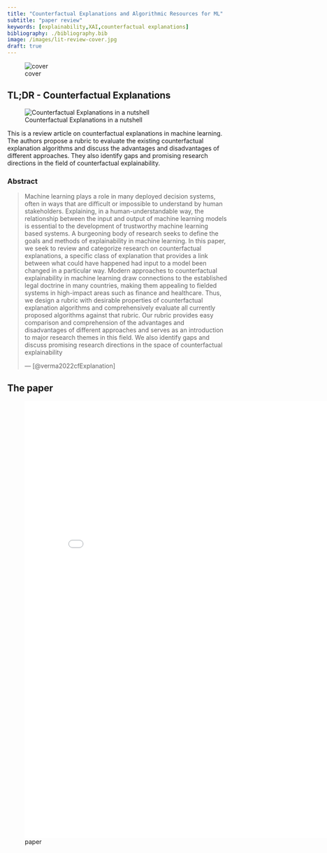 ```yaml
---
title: "Counterfactual Explanations and Algorithmic Resources for ML"
subtitle: "paper review"
keywords: [explainability,XAI,counterfactual explanations]
bibliography: ./bibliography.bib
image: /images/lit-review-cover.jpg
draft: true
---
```


![cover](/images/lit-review-cover.jpg){.column-margin .nolightbox}

::: callout-note
## TL;DR - Counterfactual Explanations

![Counterfactual Explanations in a nutshell](/images/in_the_nut_shell_coach_retouched.jpg)

This is a review article on counterfactual explanations in machine learning. The authors propose a rubric to evaluate the existing counterfactual explanation algorithms and discuss the advantages and disadvantages of different approaches. They also identify gaps and promising research directions in the field of counterfactual explainability.

:::


### Abstract

> Machine learning plays a role in many deployed decision systems, often in ways that are difficult or impossible to understand by human stakeholders. Explaining, in a human-understandable way, the relationship between the input and output of machine learning models is essential to the development of trustworthy machine learning based systems. A burgeoning body of research seeks to define the goals and methods of explainability in machine learning. In this paper, we seek to review and categorize research on counterfactual explanations, a specific class of explanation that provides a link between what could have happened had input to a model been changed in a particular way. Modern approaches to counterfactual explainability in machine learning draw connections to the established legal doctrine in many countries, making them appealing to fielded systems in high-impact areas such as finance and healthcare. Thus, we design a rubric with desirable properties of counterfactual explanation algorithms and comprehensively evaluate all currently proposed algorithms against that rubric. Our rubric provides easy comparison and comprehension of the advantages and disadvantages of different approaches and serves as an introduction to major research themes in this field. We also identify gaps and discuss promising research directions in the space of counterfactual explainability
>
> --- [@verma2022cfExplanation]

## The paper 

![paper](./paper.pdf){.col-page width="800px" height="1000px"}
